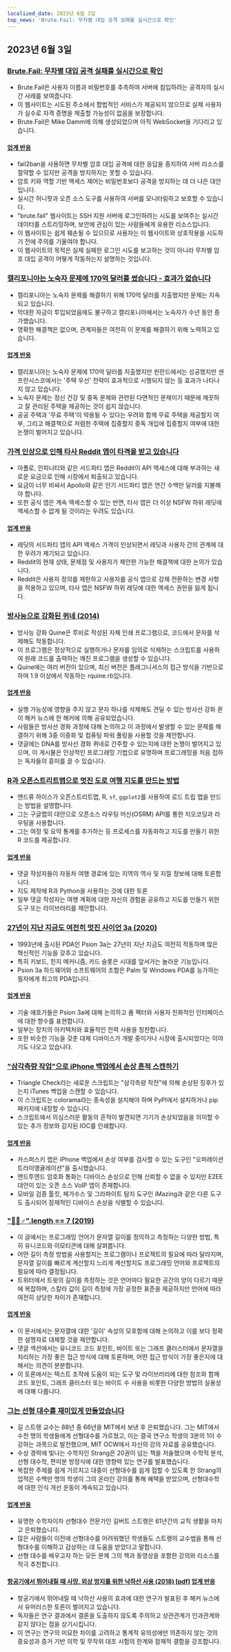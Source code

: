 ```yaml
---
localized_date: 2023년 6월 3일
top_news: 'Brute.Fail: 무차별 대입 공격 실패를 실시간으로 확인'
---
```




<CallToAction />

<Steps>

## 2023년 6월 3일

### [Brute.Fail: 무차별 대입 공격 실패를 실시간으로 확인](https://brute.fail/)

- Brute.Fail은 사용자 이름과 비밀번호를 추측하여 서버에 침입하려는 공격자의 실시간 사례를 보여줍니다.
- 이 웹사이트는 시도된 주소에서 합법적인 서비스가 제공되지 않으므로 실제 사용자가 실수로 자격 증명을 제출할 가능성이 없음을 보장합니다.
- Brute.Fail은 Mike Damm에 의해 생성되었으며 아직 WebSocket을 기다리고 있습니다.

#### [업계 반응](http://news.ycombinator.com/item?id=36169954)

- fail2ban을 사용하면 무차별 암호 대입 공격에 대한 응답을 중지하여 서버 리소스를 절약할 수 있지만 공격을 방지하지는 못할 수 있습니다.
- 암호 키와 역할 기반 액세스 제어는 비밀번호보다 공격을 방지하는 데 더 나은 대안입니다.
- 실시간 허니팟과 오픈 소스 도구를 사용하여 서버를 모니터링하고 보호할 수 있습니다.
- "brute.fail" 웹사이트는 SSH 지원 서버에 로그인하려는 시도를 보여주는 실시간 데이터를 스트리밍하며, 보안에 관심이 있는 사람들에게 유용한 리소스입니다.
- 이 웹사이트는 쉽게 훼손될 수 있으므로 사용자는 이 웹사이트와 상호작용을 시도하기 전에 주의를 기울여야 합니다.
- 이 웹사이트의 목적은 실제 실패한 로그인 시도를 보고하는 것이 아니라 무차별 암호 대입 공격이 어떻게 작동하는지 설명하는 것입니다.

### [캘리포니아는 노숙자 문제에 170억 달러를 썼습니다 - 효과가 없습니다](https://www.wsj.com/articles/california-homeless-population-oakland-wood-street-encampment-78d42cc3)

- 캘리포니아는 노숙자 문제를 해결하기 위해 170억 달러를 지출했지만 문제는 지속되고 있습니다.
- 막대한 자금이 투입되었음에도 불구하고 캘리포니아에서는 노숙자가 수년 동안 증가했습니다.
- 명확한 해결책은 없으며, 관계자들은 여전히 이 문제를 해결하기 위해 노력하고 있습니다.

#### [업계 반응](http://news.ycombinator.com/item?id=36162154)

- 캘리포니아는 노숙자 문제에 170억 달러를 지출했지만 핀란드에서는 성공했지만 샌프란시스코에서는 '주택 우선' 전략이 효과적으로 시행되지 않는 등 효과가 나타나지 않고 있습니다.
- 노숙자 문제는 정신 건강 및 중독 문제와 관련된 다면적인 문제이기 때문에 깨끗하고 잘 관리된 주택을 제공하는 것이 쉽지 않습니다.
- 공공 주택과 '무료 주택'이 악용될 수 있다는 우려와 함께 무료 주택을 제공할지 여부, 그리고 해결책으로 저렴한 주택에 집중할지 중독 개입에 집중할지 여부에 대한 논쟁이 벌어지고 있습니다.

### [가격 인상으로 인해 타사 Reddit 앱이 타격을 받고 있습니다](https://kotaku.com/reddit-third-party-3rd-apps-pricing-crush-ios-android-1850493992)

- 아폴로, 인피니티와 같은 서드파티 앱은 Reddit이 API 액세스에 대해 부과하는 새로운 요금으로 인해 시장에서 퇴출되고 있습니다.
- 요금이 너무 비싸서 Apollo와 같은 인기 서드파티 앱은 연간 수백만 달러를 지불해야 합니다.
- 또한 공식 앱은 계속 액세스할 수 있는 반면, 타사 앱은 더 이상 NSFW 하위 레딧에 액세스할 수 없게 될 것이라는 우려도 있습니다.

#### [업계 반응](http://news.ycombinator.com/item?id=36162235)

- 레딧의 서드파티 앱의 API 액세스 가격이 인상되면서 레딧과 사용자 간의 관계에 대한 우려가 제기되고 있습니다.
- Reddit의 현재 상태, 문제점 및 사용자가 제안한 가능한 해결책에 대한 논의가 있습니다.
- Reddit은 사용자 정의를 제한하고 사용자를 공식 앱으로 강제 전환하는 변경 사항을 적용하고 있으며, 타사 앱은 NSFW 하위 레딧에 대한 액세스 권한을 잃게 됩니다.

### [방사능으로 강화된 퀴네 (2014)](https://github.com/mame/radiation-hardened-quine)

- 방사능 강화 Quine은 루비로 작성된 자체 인쇄 프로그램으로, 코드에서 문자를 삭제해도 작동합니다.
- 이 프로그램은 정상적으로 실행하거나 문자를 임의로 삭제하는 스크립트를 사용하여 원래 코드를 출력하는 깨진 프로그램을 생성할 수 있습니다.
- Quine에는 여러 버전이 있으며, 최신 버전은 플래그니셔스의 접근 방식을 기반으로 하며 1.9 이상에서 작동하는 rquine.rb입니다.

#### [업계 반응](http://news.ycombinator.com/item?id=36162164)

- 실행 가능성에 영향을 주지 않고 문자 하나를 삭제해도 견딜 수 있는 방사선 강화 퀸이 해커 뉴스에 한 해커에 의해 공유되었습니다.
- 사람들은 방사선 경화 과정에 대해 논의하고 이 과정에서 발생할 수 있는 문제를 해결하기 위해 3중 이중화 및 컴퓨팅 파워 풀링을 사용할 것을 제안합니다.
- 댓글에는 DNA를 방사선 경화 퀴네로 간주할 수 있는지에 대한 논쟁이 벌어지고 있으며, 이 게시물은 인상적인 프로그래밍 기법으로 유명하며 프로그래밍을 처음 접하는 독자들의 흥미를 끌 수 있습니다.

### [R과 오픈스트리트맵으로 멋진 도로 여행 지도를 만드는 방법](https://www.andrewheiss.com/blog/2023/06/01/geocoding-routing-openstreetmap-r/)

- 앤드류 하이스가 오픈스트리트맵, R, `sf`, `ggplot2`를 사용하여 로드 트립 맵을 만드는 방법을 설명합니다.
- 그는 구글맵의 대안으로 오픈소스 라우팅 머신(OSRM) API를 통한 지오코딩과 라우팅을 사용합니다.
- 그는 여정 및 요약 통계를 추가하는 등 프로세스를 자동화하고 지도를 만들기 위한 R 코드를 제공합니다.

#### [업계 반응](http://news.ycombinator.com/item?id=36159864)

- 댓글 작성자들이 자동차 여행 경로에 있는 지역의 역사 및 지질 정보에 대해 토론합니다.
- 지도 제작에 R과 Python을 사용하는 것에 대한 토론
- 일부 댓글 작성자는 여행 계획에 대한 자신의 경험을 공유하고 지도를 만들기 위한 도구 또는 라이브러리를 제안합니다.

### [27년이 지난 지금도 여전히 멋진 사이언 3a (2020)](https://mcgst.com/2020/12/01/27-years-later-and-the-psion-3a-is-still-wonderful/)

- 1993년에 출시된 PDA인 Psion 3a는 27년이 지난 지금도 여전히 작동하며 많은 혁신적인 기능을 갖추고 있습니다.
- 특히 키보드, 힌지 메커니즘, 카드 슬롯은 시대를 앞서가는 놀라운 기능입니다.
- Psion 3a 하드웨어와 소프트웨어의 조합은 Palm 및 Windows PDA를 능가하는 필자에게 최고의 PDA입니다.

#### [업계 반응](http://news.ycombinator.com/item?id=36162265)

- 기술 애호가들은 Psion 3a에 대해 논의하고 폼 팩터와 사용자 친화적인 인터페이스에 대한 향수를 표현합니다.
- 일부는 장치의 아키텍처와 효율적인 전력 사용을 칭찬합니다.
- 또한 비슷한 기능을 갖춘 대체 디바이스가 개발 중이거나 시장에 출시되었다는 이야기도 나오고 있습니다.

### ["삼각측량 작업"으로 iPhone 백업에서 손상 흔적 스캔하기](https://github.com/KasperskyLab/triangle_check)

- Triangle Check라는 새로운 스크립트는 "삼각측량 작전"에 의해 손상된 징후가 있는지 iTunes 백업을 스캔할 수 있습니다.
- 이 스크립트는 colorama라는 종속성을 설치해야 하며 PyPI에서 설치하거나 pip 패키지에 내장할 수 있습니다.
- 스크립트에서 의심스러운 활동의 흔적이 발견되면 기기가 손상되었음을 의미할 수 있는 추가 정보와 감지된 IOC를 인쇄합니다.

#### [업계 반응](http://news.ycombinator.com/item?id=36164340)

- 카스퍼스키 랩은 iPhone 백업에서 손상 여부를 검사할 수 있는 도구인 "오퍼레이션 트라이앵귤레이션"을 출시했습니다.
- 엔드투엔드 암호화 통화는 디바이스 손상으로 인해 신뢰할 수 없을 수 있지만 E2EE 대안이 있는 오픈 소스 VoIP 앱이 존재합니다.
- 모바일 검증 툴킷, 페가수스 및 그라파이트 탐지 도구인 iMazing과 같은 다른 도구도 출시되어 잠재적인 디바이스 손상을 식별할 수 있습니다.

### ["🤦🏼♂".length == 7 (2019)](https://hsivonen.fi/string-length/)

- 이 글에서는 프로그래밍 언어가 문자열 길이를 정의하고 측정하는 다양한 방법, 특히 유니코드와 이모티콘에 대해 살펴봅니다.
- 어떤 길이 측정 방법을 사용할지는 프로그램이나 프로젝트의 필요에 따라 달라지며, 문자열 길이를 빠르게 계산할지 느리게 계산할지도 프로그래밍 언어와 프로젝트의 필요에 따라 결정됩니다.
- 트위터에서 트윗의 길이를 측정하는 것은 언어마다 필요한 공간의 양이 다르기 때문에 복잡하며, 스칼라 값이 길이 측정에 가장 공정한 표준을 제공하지만 언어에 따라 여전히 상당한 차이가 존재합니다.

#### [업계 반응](http://news.ycombinator.com/item?id=36159443)

- 이 문서에서는 문자열에 대한 '길이' 속성의 모호함에 대해 논의하고 이를 보다 정확한 설명자로 대체할 것을 제안합니다.
- 댓글 섹션에서는 유니코드 코드 포인트, 바이트 또는 그래프 클러스터에서 문자열을 처리하는 가장 좋은 접근 방식에 대해 토론하며, 어떤 접근 방식이 가장 좋은지에 대해서는 의견이 분분합니다.
- 이 토론에서는 텍스트 조작에 도움이 되는 도구 및 라이브러리에 대한 참조와 함께 코드 포인트, 그래프 클러스터 또는 바이트 수 사용을 비롯한 다양한 방법의 실용성에 대해 다룹니다.

### [그는 선형 대수를 재미있게 만들었습니다](https://news.mit.edu/2023/gilbert-strang-made-linear-algebra-fun-0531)

- 길 스트랭 교수는 88년 중 66년을 MIT에서 보낸 후 은퇴했습니다. 그는 MIT에서 수천 명의 학생들에게 선형대수를 가르쳤고, 이는 결국 연구소 학생의 3분의 1이 수강하는 과목으로 발전했으며, MIT OCW에서 자신의 강의 자료를 공유했습니다.
- 수상 경력에 빛나는 수학자인 Strang은 20권이 넘는 책을 저술했으며 수학적 분석, 선형 대수학, 편미분 방정식에 대한 영향력 있는 연구를 발표했습니다.
- 복잡한 주제를 쉽게 가르치고 대중이 선형대수를 쉽게 접할 수 있도록 한 Strang의 업적은 수백만 명의 학생이 그의 온라인 강의를 통해 혜택을 받았으며, 선형대수학에 대한 인식 개선 운동이 계속되고 있습니다.

#### [업계 반응](http://news.ycombinator.com/item?id=36168068)

- 유명한 수학자이자 선형대수 전문가인 길버트 스트랭은 61년간의 교직 생활을 마치고 은퇴했습니다.
- 많은 사람들이 이전에 선형대수를 어려워했던 학생들도 스트랭의 교수법을 통해 선형대수를 이해하고 감상하는 데 도움을 받았다고 말합니다.
- 선형 대수를 배우고자 하는 모든 분께 그의 책과 동영상을 포함한 강의와 리소스를 적극 추천합니다.

#### [항공기에서 뛰어내릴 때 사망, 외상 방지를 위한 낙하산 사용 (2018) [pdf]](https://www.bmj.com/content/bmj/363/bmj.k5094.full.pdf) [업계 반응](http://news.ycombinator.com/item?id=36161175)

- 항공기에서 뛰어내릴 때 낙하산 사용의 효과에 대한 연구가 발표된 후 해커 뉴스에서 유머러스한 토론이 벌어지고 있습니다.
- 독자들은 연구 결과에서 결론을 도출하지 않도록 주의하고 상관관계가 인과관계와 같지 않다는 점을 상기시킵니다.
- 이 연구는 연구의 미묘한 차이를 고려하고 통계적 유의성에만 의존하지 않는 것의 중요성과 증거 기반 의학 및 무작위 대조 시험의 한계와 잠재적 결함을 강조합니다.

</Steps>
